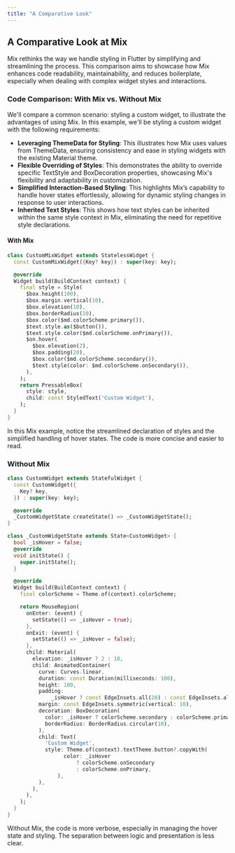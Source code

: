 ```yaml
---
title: "A Comparative Look"
---
```


## A Comparative Look at Mix

Mix rethinks the way we handle styling in Flutter by simplifying and streamlining the process. This comparison aims to showcase how Mix enhances code readability, maintainability, and reduces boilerplate, especially when dealing with complex widget styles and interactions.

### Code Comparison: With Mix vs. Without Mix

We'll compare a common scenario: styling a custom widget, to illustrate the advantages of using Mix. In this example, we'll be styling a custom widget with the following requirements:

- **Leveraging ThemeData for Styling**: This illustrates how Mix uses values from ThemeData, ensuring consistency and ease in styling widgets with the existing Material theme.
- **Flexible Overriding of Styles**: This demonstrates the ability to override specific TextStyle and BoxDecoration properties, showcasing Mix's flexibility and adaptability in customization.
- **Simplified Interaction-Based Styling**: This highlights Mix’s capability to handle hover states effortlessly, allowing for dynamic styling changes in response to user interactions.
- **Inherited Text Styles**: This shows how text styles can be inherited within the same style context in Mix, eliminating the need for repetitive style declarations.

#### With Mix

```dart
class CustomMixWidget extends StatelessWidget {
  const CustomMixWidget({Key? key}) : super(key: key);

  @override
  Widget build(BuildContext context) {
    final style = Style(
      $box.height(100),
      $box.margin.vertical(10),
      $box.elevation(10),
      $box.borderRadius(10),
      $box.color($md.colorScheme.primary()),
      $text.style.as($button()),
      $text.style.color($md.colorScheme.onPrimary()),
      $on.hover(
        $box.elevation(2),
        $box.padding(20),
        $box.color($md.colorScheme.secondary()),
        $text.style(color: $md.colorScheme.onSecondary()),
      ),
    );
    return PressableBox(
      style: style,
      child: const StyledText('Custom Widget'),
    );
  }
}
```

In this Mix example, notice the streamlined declaration of styles and the simplified handling of hover states. The code is more concise and easier to read.

### Without Mix

```dart
class CustomWidget extends StatefulWidget {
  const CustomWidget({
    Key? key,
  }) : super(key: key);

  @override
  _CustomWidgetState createState() => _CustomWidgetState();
}

class _CustomWidgetState extends State<CustomWidget> {
  bool _isHover = false;
  @override
  void initState() {
    super.initState();
  }

  @override
  Widget build(BuildContext context) {
    final colorScheme = Theme.of(context).colorScheme;

    return MouseRegion(
      onEnter: (event) {
        setState(() => _isHover = true);
      },
      onExit: (event) {
        setState(() => _isHover = false);
      },
      child: Material(
        elevation: _isHover ? 2 : 10,
        child: AnimatedContainer(
          curve: Curves.linear,
          duration: const Duration(milliseconds: 100),
          height: 100,
          padding:
              _isHover ? const EdgeInsets.all(20) : const EdgeInsets.all(0),
          margin: const EdgeInsets.symmetric(vertical: 10),
          decoration: BoxDecoration(
            color: _isHover ? colorScheme.secondary : colorScheme.primary,
            borderRadius: BorderRadius.circular(10),
          ),
          child: Text(
            'Custom Widget',
            style: Theme.of(context).textTheme.button?.copyWith(
                  color: _isHover
                      ? colorScheme.onSecondary
                      : colorScheme.onPrimary,
                ),
          ),
        ),
      ),
    );
  }
}

```

Without Mix, the code is more verbose, especially in managing the hover state and styling. The separation between logic and presentation is less clear.